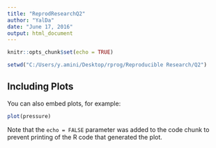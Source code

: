 ---
title: "ReprodResearchQ2"
author: "YalDa"
date: "June 17, 2016"
output: html_document
---

```{r setup, include=FALSE}
knitr::opts_chunk$set(echo = TRUE)
```


```{r cars}
setwd("C:/Users/y.amini/Desktop/rprog/Reproducible Research/Q2")

```

## Including Plots

You can also embed plots, for example:

```{r pressure, echo=FALSE}
plot(pressure)
```

Note that the `echo = FALSE` parameter was added to the code chunk to prevent printing of the R code that generated the plot.
